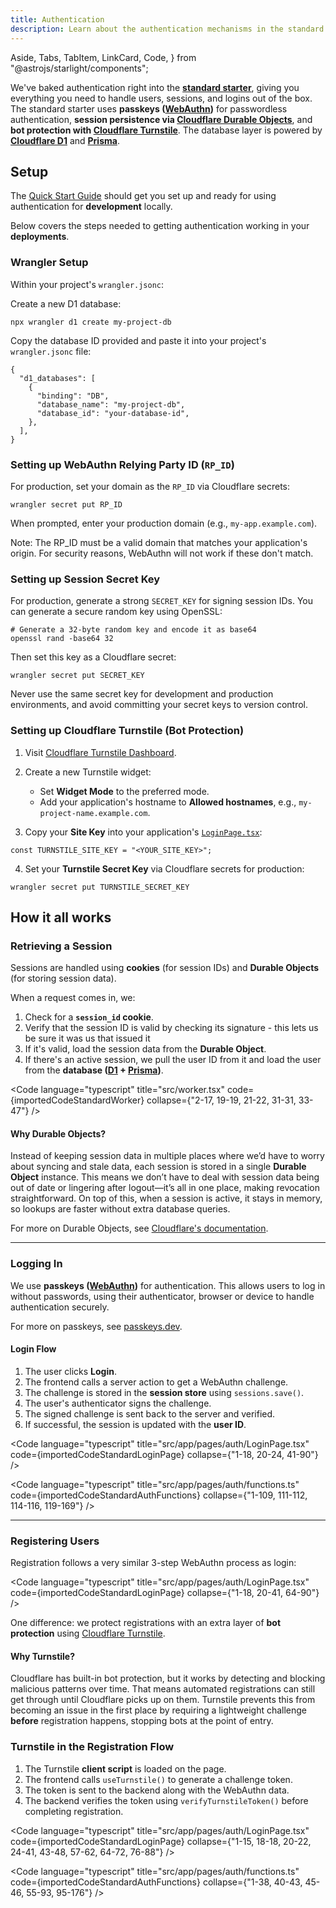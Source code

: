```yaml
---
title: Authentication
description: Learn about the authentication mechanisms in the standard starter, including passkeys, session management, and bot protection.
---
```


  Aside,
  Tabs,
  TabItem,
  LinkCard,
  Code,
} from "@astrojs/starlight/components";


We've baked authentication right into the [**standard starter**](https://github.com/redwoodjs/sdk/tree/main/starters/standard), giving you everything you need to handle users, sessions, and logins out of the box. The standard starter uses **passkeys ([WebAuthn](https://webauthn.guide/))** for passwordless authentication, **session persistence via [Cloudflare Durable Objects](https://developers.cloudflare.com/durable-objects/)**, and **bot protection with [Cloudflare Turnstile](https://developers.cloudflare.com/turnstile/)**. The database layer is powered by **[Cloudflare D1](https://developers.cloudflare.com/d1/)** and **[Prisma](https://www.prisma.io/)**.

## Setup

The [Quick Start Guide](getting-started/quick-start) should get you set up and ready for using authentication for **development** locally.

Below covers the steps needed to getting authentication working in your **deployments**.

### Wrangler Setup

Within your project's `wrangler.jsonc`:

Create a new D1 database:

```shell
npx wrangler d1 create my-project-db
```

Copy the database ID provided and paste it into your project's `wrangler.jsonc` file:

```jsonc
{
  "d1_databases": [
    {
      "binding": "DB",
      "database_name": "my-project-db",
      "database_id": "your-database-id",
    },
  ],
}
```

### Setting up WebAuthn Relying Party ID (`RP_ID`)

For production, set your domain as the `RP_ID` via Cloudflare secrets:

```shell
wrangler secret put RP_ID
```

When prompted, enter your production domain (e.g., `my-app.example.com`).

Note: The RP_ID must be a valid domain that matches your application's origin. For security reasons, WebAuthn will not work if these don't match.

### Setting up Session Secret Key

For production, generate a strong `SECRET_KEY` for signing session IDs. You can generate a secure random key using OpenSSL:

```shell
# Generate a 32-byte random key and encode it as base64
openssl rand -base64 32
```

Then set this key as a Cloudflare secret:

```shell
wrangler secret put SECRET_KEY
```

Never use the same secret key for development and production environments, and avoid committing your secret keys to version control.

### Setting up Cloudflare Turnstile (Bot Protection)

1. Visit [Cloudflare Turnstile Dashboard](https://dash.cloudflare.com/?to=/:account/turnstile).

2. Create a new Turnstile widget:

   - Set **Widget Mode** to the preferred mode.
   - Add your application's hostname to **Allowed hostnames**, e.g., `my-project-name.example.com`.

3. Copy your **Site Key** into your application's [`LoginPage.tsx`](https://github.com/redwoodjs/sdk/blob/main/starters/standard/src/app/pages/auth/LoginPage.tsx#L17):

```tsx title="LoginPage.tsx"
const TURNSTILE_SITE_KEY = "<YOUR_SITE_KEY>";
```

4. Set your **Turnstile Secret Key** via Cloudflare secrets for production:

```shell
wrangler secret put TURNSTILE_SECRET_KEY
```

## How it all works

### Retrieving a Session

Sessions are handled using **cookies** (for session IDs) and **Durable Objects** (for storing session data).

When a request comes in, we:

1. Check for a **`session_id` cookie**.
2. Verify that the session ID is valid by checking its signature - this lets us be sure it was us that issued it
3. If it's valid, load the session data from the **Durable Object**.
4. If there's an active session, we pull the user ID from it and load the user from the **database ([D1](https://developers.cloudflare.com/d1/) + [Prisma](https://www.prisma.io/))**.

<Code
  language="typescript"
  title="src/worker.tsx"
  code={importedCodeStandardWorker}
  collapse={"2-17, 19-19, 21-22, 31-31, 33-47"}
/>

#### Why Durable Objects?

Instead of keeping session data in multiple places where we’d have to worry about syncing and stale data, each session is stored in a single **Durable Object** instance. This means we don’t have to deal with session data being out of date or lingering after logout—it’s all in one place, making revocation straightforward. On top of this, when a session is active, it stays in memory, so lookups are faster without extra database queries.

For more on Durable Objects, see [Cloudflare's documentation](https://developers.cloudflare.com/durable-objects/).

---

### Logging In

We use **passkeys ([WebAuthn](https://webauthn.guide/))** for authentication. This allows users to log in without passwords, using their authenticator, browser or device to handle authentication securely.

For more on passkeys, see [passkeys.dev](https://passkeys.dev/).

#### Login Flow

1. The user clicks **Login**.
2. The frontend calls a server action to get a WebAuthn challenge.
3. The challenge is stored in the **session store** using `sessions.save()`.
4. The user's authenticator signs the challenge.
5. The signed challenge is sent back to the server and verified.
6. If successful, the session is updated with the **user ID**.

<Code
  language="typescript"
  title="src/app/pages/auth/LoginPage.tsx"
  code={importedCodeStandardLoginPage}
  collapse={"1-18, 20-24, 41-90"}
/>

<Code
  language="typescript"
  title="src/app/pages/auth/functions.ts"
  code={importedCodeStandardAuthFunctions}
  collapse={"1-109, 111-112, 114-116, 119-169"}
/>

---

### Registering Users

Registration follows a very similar 3-step WebAuthn process as login:

<Code
  language="typescript"
  title="src/app/pages/auth/LoginPage.tsx"
  code={importedCodeStandardLoginPage}
  collapse={"1-18, 20-41, 64-90"}
/>

One difference: we protect registrations with an extra layer of **bot protection** using [Cloudflare Turnstile](https://developers.cloudflare.com/turnstile/).

#### Why Turnstile?

Cloudflare has built-in bot protection, but it works by detecting and blocking malicious patterns over time. That means automated registrations can still get through until Cloudflare picks up on them. Turnstile prevents this from becoming an issue in the first place by requiring a lightweight challenge **before** registration happens, stopping bots at the point of entry.

### Turnstile in the Registration Flow

1. The Turnstile **client script** is loaded on the page.
2. The frontend calls `useTurnstile()` to generate a challenge token.
3. The token is sent to the backend along with the WebAuthn data.
4. The backend verifies the token using `verifyTurnstileToken()` before completing registration.

<Code
  language="typescript"
  title="src/app/pages/auth/LoginPage.tsx"
  code={importedCodeStandardLoginPage}
  collapse={"1-15, 18-18, 20-22, 24-41, 43-48, 57-62, 64-72, 76-88"}
/>

<Code
  language="typescript"
  title="src/app/pages/auth/functions.ts"
  code={importedCodeStandardAuthFunctions}
  collapse={"1-38, 40-43, 45-46, 55-93, 95-176"}
/>
